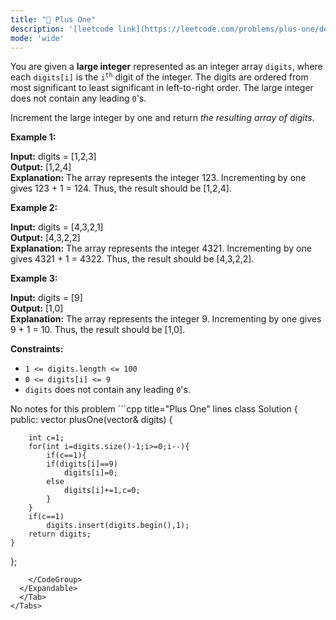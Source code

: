 ```yaml
---
title: "🧩 Plus One"
description: '[leetcode link](https://leetcode.com/problems/plus-one/description/)'
mode: 'wide'
---
```

<Tabs>
  <Tab title="Question" icon="circle-question" iconType="regular">
    <Card>
      <p>You are given a <strong>large integer</strong> represented as an integer array <code>digits</code>, where each <code>digits[i]</code> is the <code>i<sup>th</sup></code> digit of the integer. The digits are ordered from most significant to least significant in left-to-right order. The large integer does not contain any leading <code>0</code>&#39;s.</p>  <p>Increment the large integer by one and return <em>the resulting array of digits</em>.</p>   <p><strong class="example">Example 1:</strong></p>   <strong>Input:</strong> digits = [1,2,3] <br/> <strong>Output:</strong> [1,2,4] <br/> <strong>Explanation:</strong> The array represents the integer 123. Incrementing by one gives 123 + 1 = 124. Thus, the result should be [1,2,4].   <p><strong class="example">Example 2:</strong></p>   <strong>Input:</strong> digits = [4,3,2,1] <br/> <strong>Output:</strong> [4,3,2,2] <br/> <strong>Explanation:</strong> The array represents the integer 4321. Incrementing by one gives 4321 + 1 = 4322. Thus, the result should be [4,3,2,2].   <p><strong class="example">Example 3:</strong></p>   <strong>Input:</strong> digits = [9] <br/> <strong>Output:</strong> [1,0] <br/> <strong>Explanation:</strong> The array represents the integer 9. Incrementing by one gives 9 + 1 = 10. Thus, the result should be [1,0].    <p><strong>Constraints:</strong></p>  <ul>  <li><code>1 &lt;= digits.length &lt;= 100</code></li>  <li><code>0 &lt;= digits[i] &lt;= 9</code></li>  <li><code>digits</code> does not contain any leading <code>0</code>&#39;s.</li> </ul> 
    </Card>
  </Tab>
  <Tab title="Solution" icon="lightbulb" iconType="regular" >
    <Card>
      No notes for this problem
</Card>
  <Expandable title="code">
    <CodeGroup dropdown>
```cpp title="Plus One" lines
class Solution {
public:
    vector<int> plusOne(vector<int>& digits) {
        
        int c=1;
        for(int i=digits.size()-1;i>=0;i--){
        	if(c==1){
        	if(digits[i]==9) 
        		digits[i]=0;
        	else
        		digits[i]+=1,c=0;
        	}
        }
        if(c==1)
        	digits.insert(digits.begin(),1);
        return digits;
    }
};
```
    </CodeGroup>
  </Expandable>
  </Tab>
</Tabs>